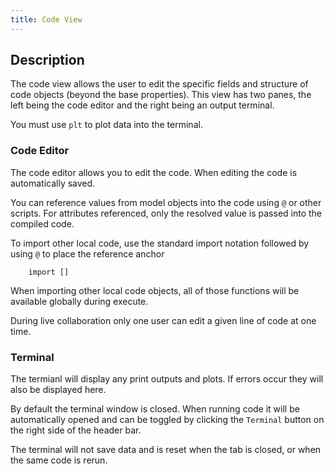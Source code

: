 ```yaml
---
title: Code View
---
```


## Description
The code view allows the user to edit the specific fields and structure of code objects (beyond the base properties). This view has two panes, the left being the code editor and the right being an output terminal. 


<Note>You must use `plt` to plot data into the terminal.</Note>

### Code Editor
The code editor allows you to edit the code. When editing the code is automatically saved.

You can reference values from model objects into the code using `@` or other scripts. For attributes referenced, only the resolved value is passed into the compiled code. 

To import other local code, use the standard import notation followed by using `@` to place the reference anchor 

```
    import []

``` 

When importing other local code objects, all of those functions will be available globally during execute.

<Note>During live collaboration only one user can edit a given line of code at one time.</Note>

### Terminal
The termianl will display any print outputs and plots. If errors occur they will also be displayed here.


<Info>By default the terminal window is closed. When running code it will be automatically opened and can be toggled by clicking the `Terminal` button on the right side of the header bar.</Info>

<Note>The terminal will not save data and is reset when the tab is closed, or when the same code is rerun.</Note>